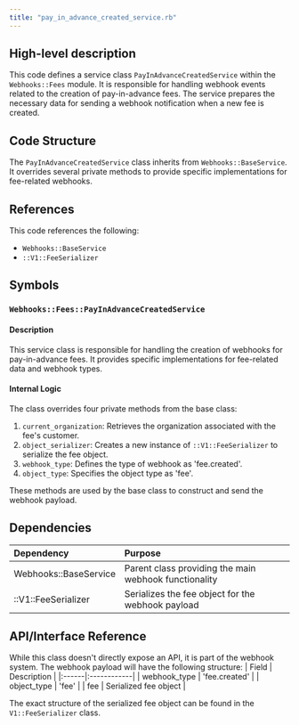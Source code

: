 ```yaml
---
title: "pay_in_advance_created_service.rb"
---
```


## High-level description
This code defines a service class `PayInAdvanceCreatedService` within the `Webhooks::Fees` module. It is responsible for handling webhook events related to the creation of pay-in-advance fees. The service prepares the necessary data for sending a webhook notification when a new fee is created.

## Code Structure
The `PayInAdvanceCreatedService` class inherits from `Webhooks::BaseService`. It overrides several private methods to provide specific implementations for fee-related webhooks.

## References
This code references the following:
- `Webhooks::BaseService`
- `::V1::FeeSerializer`

## Symbols

### `Webhooks::Fees::PayInAdvanceCreatedService`
#### Description
This service class is responsible for handling the creation of webhooks for pay-in-advance fees. It provides specific implementations for fee-related data and webhook types.

#### Internal Logic
The class overrides four private methods from the base class:
1. `current_organization`: Retrieves the organization associated with the fee's customer.
2. `object_serializer`: Creates a new instance of `::V1::FeeSerializer` to serialize the fee object.
3. `webhook_type`: Defines the type of webhook as 'fee.created'.
4. `object_type`: Specifies the object type as 'fee'.

These methods are used by the base class to construct and send the webhook payload.

## Dependencies
| Dependency | Purpose |
|:-----------|:--------|
| Webhooks::BaseService | Parent class providing the main webhook functionality |
| ::V1::FeeSerializer | Serializes the fee object for the webhook payload |

## API/Interface Reference
While this class doesn't directly expose an API, it is part of the webhook system. The webhook payload will have the following structure:
| Field | Description |
|:------|:------------|
| webhook_type | 'fee.created' |
| object_type | 'fee' |
| fee | Serialized fee object |

The exact structure of the serialized fee object can be found in the `V1::FeeSerializer` class.
